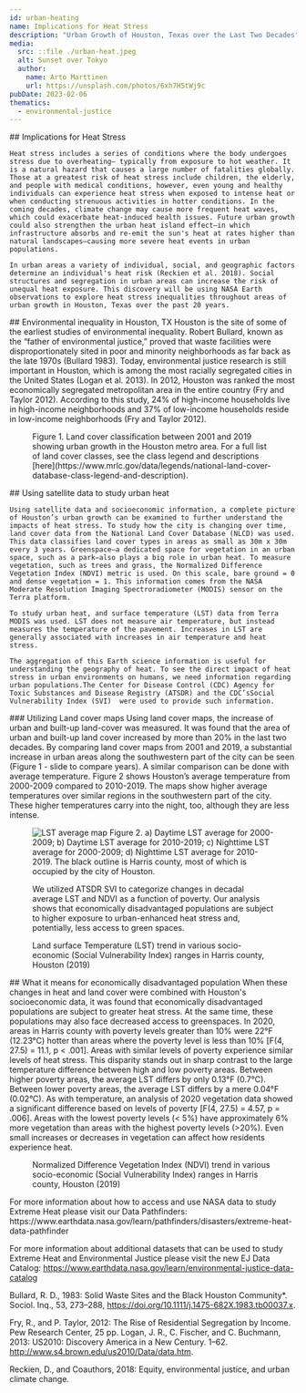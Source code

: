 ```yaml
---
id: urban-heating
name: Implications for Heat Stress
description: "Urban Growth of Houston, Texas over the Last Two Decades"
media:
  src: ::file ./urban-heat.jpeg
  alt: Sunset over Tokyo
  author:
    name: Arto Marttinen
    url: https://unsplash.com/photos/6xh7H5tWj9c
pubDate: 2023-02-06
thematics:
  - environmental-justice
---
```


<Block>
  <Prose>
    ## Implications for Heat Stress

    Heat stress includes a series of conditions where the body undergoes stress due to overheating– typically from exposure to hot weather. It is a natural hazard that causes a large number of fatalities globally. Those at a greatest risk of heat stress include children, the elderly, and people with medical conditions, however, even young and healthy individuals can experience heat stress when exposed to intense heat or when conducting strenuous activities in hotter conditions. In the coming decades, climate change may cause more frequent heat waves, which could exacerbate heat-induced health issues. Future urban growth could also strengthen the urban heat island effect–in which infrastructure absorbs and re-emit the sun's heat at rates higher than natural landscapes–causing more severe heat events in urban populations. 
    
    In urban areas a variety of individual, social, and geographic factors determine an individual's heat risk (Reckien et al. 2018). Social structures and segregation in urban areas can increase the risk of unequal heat exposure. This discovery will be using NASA Earth observations to explore heat stress inequalities throughout areas of urban growth in Houston, Texas over the past 20 years.
  </Prose>
</Block>

<Block>
<Prose>
  ## Environmental inequality in Houston, TX
  Houston is the site of some of the earliest studies of environmental inequality. Robert Bullard, known as the “father of environmental justice,” proved that waste facilities were disproportionately sited in poor and minority neighborhoods as far back as the late 1970s (Bullard 1983). Today, environmental justice  research is still important in Houston, which is among the most racially segregated cities in the United States (Logan et al. 2013). In 2012, Houston was ranked the most economically segregated metropolitan area in the entire country (Fry and Taylor 2012). According to this study, 24% of high-income households live in high-income neighborhoods and 37% of low-income households reside in low-income neighborhoods (Fry and Taylor 2012).
</Prose>
</Block>


<Block type="full">
  <Figure>
    <Map
      datasetId='urban-heating'
      layerId='houston-landcover'
      dateTime='2001-01-01'
      compareDateTime='2019-01-01'
    />
    <Caption>
      Figure 1. Land cover classification between 2001 and 2019 showing urban growth in the Houston metro area. For a full list of land cover classes, see the class legend and descriptions [here](https://www.mrlc.gov/data/legends/national-land-cover-database-class-legend-and-description).
    </Caption>
  </Figure>
  <Prose>
    ## Using satellite data to study urban heat

    Using satellite data and socioeconomic information, a complete picture of Houston’s urban growth can be examined to further understand the impacts of heat stress. To study how the city is changing over time, land cover data from the National Land Cover Database (NLCD) was used. This data classifies land cover types in areas as small as 30m x 30m every 3 years. Greenspace–a dedicated space for vegetation in an urban space, such as a park–also plays a big role in urban heat. To measure vegetation, such as trees and grass, the Normalized Difference Vegetation Index (NDVI) metric is used. On this scale, bare ground = 0 and dense vegetation = 1. This information comes from the NASA Moderate Resolution Imaging Spectroradiometer (MODIS) sensor on the Terra platform.
    
    To study urban heat, and surface temperature (LST) data from Terra MODIS was used. LST does not measure air temperature, but instead measures the temperature of the pavement. Increases in LST are generally associated with increases in air temperature and heat stress.

    The aggregation of this Earth science information is useful for understanding the geography of heat. To see the direct impact of heat stress in urban environments on humans, we need information regarding urban populations.The Center for Disease Control (CDC) Agency for Toxic Substances and Disease Registry (ATSDR) and the CDC’sSocial Vulnerability Index (SVI)  were used to provide such information. 

  </Prose>
</Block>


<Block>
  <Prose>
    ### Utilizing Land cover maps
    Using land cover maps, the increase of urban and built-up land-cover was measured. It was found that the area of urban and built-up land cover increased by more than 20% in the last two decades. By comparing land cover maps from 2001 and 2019, a substantial increase in urban areas along the southwestern part of the city can be seen (Figure 1 - slide to compare years).  A similar comparison can be done with average temperature. Figure 2 shows Houston’s average temperature from 2000-2009 compared to 2010-2019. The maps show higher average temperatures over similar regions in the southwestern part of the city. These higher temperatures carry into the night, too, although they are less intense.
  </Prose>
  <Figure>
    <Image   
      src={new URL('./HOUS_LST.jpg', import.meta.url).href}
      alt='LST average map'
   />
    <Caption>     
      Figure 2. a) Daytime LST average for 2000-2009; b) Daytime LST average for 2010-2019; c) Nighttime LST average for 2000-2009; d) Nighttime LST average for 2010-2019. The black outline is Harris county, most of which is occupied by the city of Houston. 
    </Caption>
  </Figure>
</Block>



<Block>
  <Figure>
    <Map
      datasetId='urban-heating'
      layerId='houston-lst-day'
      dateTime='2010-01-01'
      compareDateTime='2010-01-01'
    />
    <Caption>
      We utilized ATSDR SVI to categorize changes in decadal average LST and NDVI as a function of poverty. Our analysis shows that economically disadvantaged populations are subject to higher exposure to urban-enhanced heat stress and, potentially, less access to green spaces.
    </Caption>
  </Figure>
</Block>


<Block>
  <Figure>
    <Chart
      dataPath={new URL('./harris-lst-svi-2019.csv', import.meta.url).href}
      dateFormat="%B"
      idKey='SVI %'
      xKey='2019 Months'
      yKey='LST'
      yAxisLabel='K'
    />
    <Caption>
        Land surface Temperature (LST) trend in various socio-economic (Social Vulnerability Index) ranges in Harris county, Houston (2019)
    </Caption>
  </Figure>
  <Prose>
    ## What it means for economically disadvantaged population
    When these changes in heat and land cover were combined with Houston's socioeconomic data, it was found that economically disadvantaged populations are subject to greater heat stress. At the same time, these populations may also face decreased access to greenspaces. In 2020, areas in Harris county with poverty levels greater than 10% were 22°F (12.23°C) hotter than areas where the poverty level is less than 10% [F(4, 27.5) = 11.1, p < .001]. Areas with similar levels of poverty experience similar levels of heat stress. This disparity stands out in sharp contrast to the large temperature difference between high and low poverty areas. Between higher poverty areas, the average LST differs by only 0.13°F (0.7°C). Between lower poverty areas, the average LST differs by a mere 0.04°F (0.02°C).
  </Prose>
</Block>

<Block>
  <Prose>
    As with temperature, an analysis of 2020 vegetation data showed a significant difference based on levels of poverty [F(4, 27.5) = 4.57, p = .006]. Areas with the lowest poverty levels (< 5%) have approximately 6% more vegetation than areas with the highest poverty levels (>20%). Even small increases or decreases in vegetation can affect how residents experience heat.
  </Prose>
  <Figure>
    <Chart
      dataPath={new URL('./harris-ndvi-svi-2019.csv', import.meta.url).href}
      dateFormat="%Y-%m-%d"
      idKey='SVI %'
      xKey='Date'
      yKey='NDVI'
    />
    <Caption>
        Normalized Difference Vegetation Index (NDVI) trend in various socio-economic (Social Vulnerability Index) ranges in Harris county, Houston (2019)
    </Caption>
  </Figure>
</Block>

<Block> 
  <Prose>
  For more information about how to access and use NASA data to study Extreme Heat please visit our Data Pathfinders: https://www.earthdata.nasa.gov/learn/pathfinders/disasters/extreme-heat-data-pathfinder 

  For more information about additional datasets that can be used to study Extreme Heat and Environmental Justice please visit the new EJ Data Catalog: https://www.earthdata.nasa.gov/learn/environmental-justice-data-catalog 
  </Prose>
</Block>

<Block>
  <Prose>
     
Bullard, R. D., 1983: Solid Waste Sites and the Black Houston Community*. Sociol. Inq., 53, 273–288, https://doi.org/10.1111/j.1475-682X.1983.tb00037.x.

Fry, R., and P. Taylor, 2012: The Rise of Residential Segregation by Income. Pew Research Center, 25 pp.
Logan, J. R., C. Fischer, and C. Buchmann, 2013: US2010: Discovery America in a New Century. 1–62. http://www.s4.brown.edu/us2010/Data/data.htm.

Reckien, D., and Coauthors, 2018: Equity, environmental justice, and urban climate change.

</Prose>
</Block>

